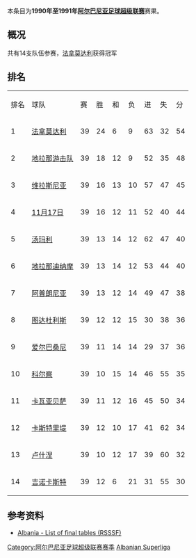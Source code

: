 {{Infobox football league season
| competition                = [[阿尔巴尼亚足球超级联赛|阿尔巴尼亚足球超级联赛]]
| season                     = 1990年–1991年
| winners                    = [[法拿莫达利体育俱乐部|法拿莫达利]]
| prevseason                 = [[1989年至1990年阿尔巴尼亚足球超级联赛|1989–90年]]
| nextseason                 = [[1991年至1992年阿尔巴尼亚足球超级联赛|1991–92年]]
}}
本条目为'''1990年至1991年[[阿尔巴尼亚足球超级联赛|阿尔巴尼亚足球超级联赛]]'''赛果。

==概况==
共有14支队伍参赛，[[法拿莫达利体育俱乐部|法拿莫达利]]获得冠军

==排名==
{| class="wikitable" style="text-align: center;"
|排名||球队||赛||胜||和||负||进||失||分
|-
|1||[[法拿莫达利体育俱乐部|法拿莫达利]]||39||24||6||9||63||32||54
|-
|2||[[地拉那游击队足球俱乐部|地拉那游击队]]||39||18||12||9||52||35||48
|-
|3||[[维拉斯尼亚足球俱乐部|维拉斯尼亚]]||39||16||13||10||57||47||45
|-
|4||[[地拉那足球俱乐部|11月17日]]||39||16||12||11||52||40||44
|-
|5||[[湯瑪利足球會|汤玛利]]||39||13||14||12||62||47||40
|-
|6||[[地拉那迪纳摩|地拉那迪纳摩]]||39||13||14||12||53||44||40
|-
|7||[[阿普朗尼亚足球俱乐部|阿普朗尼亚]]||39||13||12||14||49||47||38
|-
|8||[[图达杜利斯体育会|图达杜利斯]]||39||12||12||15||30||38||36
|-
|9||[[爱尔巴桑尼足球俱乐部|爱尔巴桑尼]]||39||11||14||14||29||37||36
|-
|10||[[科尔察足球俱乐部|科尔察]]||39||10||15||14||46||55||35
|-
|11||[[卡瓦亚贝萨体育俱乐部|卡瓦亚贝萨]]||39||11||12||16||45||50||34
|-
|12||[[卡斯特里堤体育会|卡斯特里堤]]||39||12||10||17||41||62||34
|-
|13||[[卢什涅足球俱乐部|卢什涅]]||39||10||12||17||39||60||32
|-
|14||[[吉诺卡斯特足球俱乐部|吉诺卡斯特]]||39||12||6||21||31||55||30
|}

==参考资料==
*[http://www.giovanniarmillotta.it/albania/calcio/alba91.html Albania - List of final tables (RSSSF)]{{Wayback|url=http://www.giovanniarmillotta.it/albania/calcio/alba91.html |date=20200130024518 }}

{{Albanian Superliga Seasons}}

[[Category:阿尔巴尼亚足球超级联赛赛季|Category:阿尔巴尼亚足球超级联赛赛季]]
[[Category:1990年至1991年本土足球联赛|Albanian Superliga]]